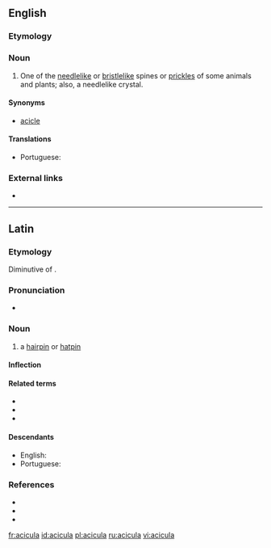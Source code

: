 {{also|acícula}}
==English==

===Etymology===
{{etyl|la|en}} {{m|la|acicula||pin for a head-dress}}

===Noun===
{{en-noun|aciculae}}

# One of the [[needlelike]] or [[bristlelike]] spines or [[prickles]] of some animals and plants; also, a needlelike crystal.

====Synonyms====
*  [[acicle]]

====Translations====
{{trans-top|needlelike spine of some animals and plants}}
* Portuguese: {{t|pt|acícula|f}}
{{trans-mid}}
{{trans-bottom}}

===External links===
* {{R:OneLook}}

----

==Latin==

===Etymology===
Diminutive of {{affix|la|acus|gloss1=needle|-culus|alt2=-cula}}.

===Pronunciation===
* {{la-IPA|eccl=yes}}

===Noun===
{{la-noun|acicula|aciculae|f|first}}

# a [[hairpin]] or [[hatpin]]

====Inflection====
{{la-decl-1st|acicul}}

====Related terms====
* {{l|la|acia}}
* {{l|la|acus}}
* {{l|la|acicularis}}

====Descendants====
* English: {{l|en|acicula}}
* Portuguese: {{l|pt|acícula}}

===References===
* {{R:L&S}}
* {{R:du Cange}}
* {{R:Gaffiot}}

[[fr:acicula]]
[[id:acicula]]
[[pl:acicula]]
[[ru:acicula]]
[[vi:acicula]]